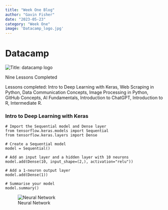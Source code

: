 ```yaml
---
title: "Week One Blog"
author: "Gavin Fisher"
date: "2023-05-23"
category: "Week One"
image: 'Datacamp_logo.jpg'
---
```

# Datacamp


![](Datacamp_logo.jpg "Title: datacamp logo"){fig-alt="datacamp logo"}

Nine Lessons Completed

Lessons completed: Intro to Deep Learning with Keras, Web Scraping in Python,
Data Communication Concepts, Image Processing in Python, GitHub Concepts, 
AI Fundamentals, Introduction to ChatGPT, Introduction to R, Intermediate R.

### Intro to Deep Learning with Keras
```{}
# Import the Sequential model and Dense layer
from tensorflow.keras.models import Sequential
from tensorflow.keras.layers import Dense

# Create a Sequential model
model = Sequential()

# Add an input layer and a hidden layer with 10 neurons
model.add(Dense(10, input_shape=(2,), activation="relu"))

# Add a 1-neuron output layer
model.add(Dense(1))

# Summarise your model
model.summary()
```

![Neural Network](neural_network.png "Title: Neural Network"){fig-alt="Neural Network Graph"}







